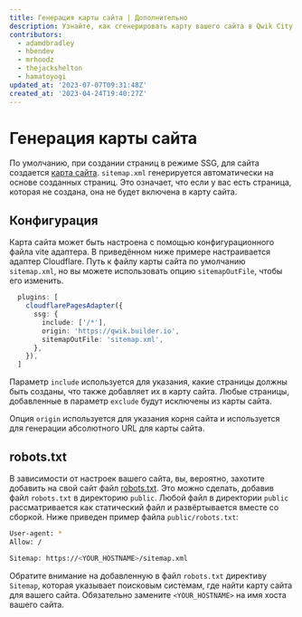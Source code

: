 ```yaml
---
title: Генерация карты сайта | Дополнительно
description: Узнайте, как сгенерировать карту вашего сайта в Qwik City.
contributors:
  - adamdbradley
  - hbendev
  - mrhoodz
  - thejackshelton
  - hamatoyogi
updated_at: '2023-07-07T09:31:48Z'
created_at: '2023-04-24T19:40:27Z'
---
```


# Генерация карты сайта

По умолчанию, при создании страниц в режиме SSG, для сайта создается [карта сайта](https://en.wikipedia.org/wiki/Sitemaps). `sitemap.xml` генерируется автоматически на основе созданных страниц. Это означает, что если у вас есть страница, которая не создана, она не будет включена в карту сайта.

## Конфигурация

Карта сайта может быть настроена с помощью конфигурационного файла vite адаптера. В приведённом ниже примере настраивается адаптер Cloudflare. Путь к файлу карты сайта по умолчанию `sitemap.xml`, но вы можете использовать опцию `sitemapOutFile`, чтобы его изменить.

```ts
  plugins: [
    cloudflarePagesAdapter({
      ssg: {
        include: ['/*'],
        origin: 'https://qwik.builder.io',
        sitemapOutFile: 'sitemap.xml',
      },
    }),
  ]
```

Параметр `include` используется для указания, какие страницы должны быть созданы, что также добавляет их в карту сайта. Любые страницы, добавленные в параметр `exclude` будут исключены из карты сайта.

Опция `origin` используется для указания корня сайта и используется для генерации абсолютного URL для карты сайта.

## robots.txt

В зависимости от настроек вашего сайта, вы, вероятно, захотите добавить на свой сайт файл [robots.txt](https://en.wikipedia.org/wiki/Robots.txt). Это можно сделать, добавив файл `robots.txt` в директорию `public`. Любой файл в директории `public` рассматривается как статический файл и развёртывается вместе со сборкой. Ниже приведен пример файла `public/robots.txt`:

```bash
User-agent: *
Allow: /

Sitemap: https://<YOUR_HOSTNAME>/sitemap.xml
```

Обратите внимание на добавленную в файл `robots.txt` директиву `Sitemap`, которая указывает поисковым системам, где найти карту сайта для вашего сайта. Обязательно замените `<YOUR_HOSTNAME>` на имя хоста вашего сайта.
